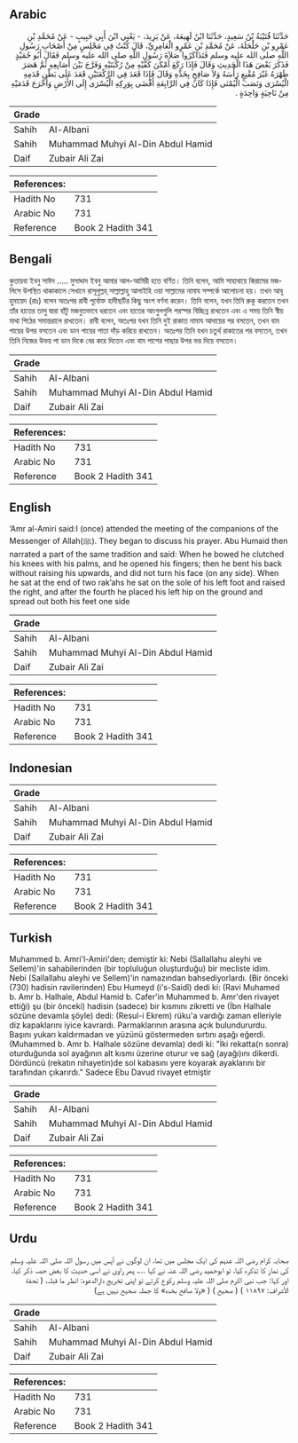 ## Arabic


<div dir="rtl" lang="ar" style={{fontSize:'larger',backgroundColor:'#f8f9fa',padding:20}}>
حَدَّثَنَا قُتَيْبَةُ بْنُ سَعِيدٍ، حَدَّثَنَا ابْنُ لَهِيعَةَ، عَنْ يَزِيدَ، - يَعْنِي ابْنَ أَبِي حَبِيبٍ - عَنْ مُحَمَّدِ بْنِ عَمْرِو بْنِ حَلْحَلَةَ، عَنْ مُحَمَّدِ بْنِ عَمْرٍو الْعَامِرِيِّ، قَالَ كُنْتُ فِي مَجْلِسٍ مِنْ أَصْحَابِ رَسُولِ اللَّهِ صلى الله عليه وسلم فَتَذَاكَرُوا صَلاَةَ رَسُولِ اللَّهِ صلى الله عليه وسلم فَقَالَ أَبُو حُمَيْدٍ فَذَكَرَ بَعْضَ هَذَا الْحَدِيثِ وَقَالَ فَإِذَا رَكَعَ أَمْكَنَ كَفَّيْهِ مِنْ رُكْبَتَيْهِ وَفَرَّجَ بَيْنَ أَصَابِعِهِ ثُمَّ هَصَرَ ظَهْرَهُ غَيْرَ مُقْنِعٍ رَأْسَهُ وَلاَ صَافِحٍ بِخَدِّهِ وَقَالَ فَإِذَا قَعَدَ فِي الرَّكْعَتَيْنِ قَعَدَ عَلَى بَطْنِ قَدَمِهِ الْيُسْرَى وَنَصَبَ الْيُمْنَى فَإِذَا كَانَ فِي الرَّابِعَةِ أَفْضَى بِوَرِكِهِ الْيُسْرَى إِلَى الأَرْضِ وَأَخْرَجَ قَدَمَيْهِ مِنْ نَاحِيَةٍ وَاحِدَةٍ ‏.‏
</div>
<div style={{backgroundColor:'#f8f9fa',padding:20, marginBottom: 10}}><table> <thead> <tr> <th>Grade</th> <th></th> </tr> </thead> <tbody> <tr><td>Sahih</td><td>Al-Albani</td></tr><tr><td>Sahih</td><td>Muhammad Muhyi Al-Din Abdul Hamid</td></tr><tr><td>Daif</td><td>Zubair Ali Zai</td></tr></tbody></table><table> <thead> <tr> <th>References:</th> <th></th> </tr> </thead> <tbody><tr><td>Hadith No</td><td>731</td></tr><tr><td>Arabic No</td><td>731</td></tr><tr><td>Reference</td><td>Book 2 Hadith 341</td></tr></tbody></table></div>

## Bengali


<div dir="ltr" lang="bn" style={{fontSize:'larger',backgroundColor:'#f8f9fa',padding:20}}>
কুতায়বা ইবনু সাঈদ ..... মুসাদ্দাদ ইবনু আমার আল-আমিরী হতে বর্ণিত। তিনি বলেন, আমি সাহাবায়ে কিরামের মজলিসে উপস্থিত থাকাকালে সেখানে রাসূলুল্লহ্ সাল্লাল্লাহু আলাইহি ওয়া সাল্লামের নামায সম্পর্কে আলোচনা হয়। তখন আবূ হুমায়েদ (রাঃ) বলেন অতঃপর রাবী পূর্বোক্ত হাদীছটির কিছু অংশ বর্ণনা করেন। তিনি বলেন, যখন তিনি রুকূ করতেন তখন তাঁর হাতের তালু দ্বারা হাঁটু মজবুতভাবে ধরতেন এবং হাতের আংগুলগুলি পরস্পর বিচ্ছিন্ন রাখতেন এবং এ সময় তিনি স্বীয় মাথা পিঠের সমান্তরালে রাখতেন। রাবী বলেন, অতঃপর যখন তিনি দুই রাকাত নামায আদায়ের পর বসতেন, তখন বাম পায়ের উপর বসতেন এবং ডান পায়ের পাতা দাঁড় করিয়ে রাখতেন। অতঃপর তিনি যখন চতুর্থ রাকাতের পর বসতেন, তখন তিনি নিজের উভয় পা ডান দিকে বের করে দিতেন এবং বাম পাশের পাছার উপর ভর দিয়ে বসতেন।
</div>
<div style={{backgroundColor:'#f8f9fa',padding:20, marginBottom: 10}}><table> <thead> <tr> <th>Grade</th> <th></th> </tr> </thead> <tbody> <tr><td>Sahih</td><td>Al-Albani</td></tr><tr><td>Sahih</td><td>Muhammad Muhyi Al-Din Abdul Hamid</td></tr><tr><td>Daif</td><td>Zubair Ali Zai</td></tr></tbody></table><table> <thead> <tr> <th>References:</th> <th></th> </tr> </thead> <tbody><tr><td>Hadith No</td><td>731</td></tr><tr><td>Arabic No</td><td>731</td></tr><tr><td>Reference</td><td>Book 2 Hadith 341</td></tr></tbody></table></div>

## English


<div dir="ltr" lang="en" style={{fontSize:'larger',backgroundColor:'#f8f9fa',padding:20}}>
‘Amr al-Amiri said:I (once) attended the meeting of the companions of the Messenger of Allah(ﷺ). They began to discuss his prayer. Abu Humaid then narrated a part of the same tradition and said: When he bowed he clutched his knees with his palms, and he opened his fingers; then he bent his back without raising his upwards, and did not turn his face (on any side). When he sat at the end of two rak’ahs he sat on the sole of his left foot and raised the right, and after the fourth he placed his left hip on the ground and spread out both his feet one side
</div>
<div style={{backgroundColor:'#f8f9fa',padding:20, marginBottom: 10}}><table> <thead> <tr> <th>Grade</th> <th></th> </tr> </thead> <tbody> <tr><td>Sahih</td><td>Al-Albani</td></tr><tr><td>Sahih</td><td>Muhammad Muhyi Al-Din Abdul Hamid</td></tr><tr><td>Daif</td><td>Zubair Ali Zai</td></tr></tbody></table><table> <thead> <tr> <th>References:</th> <th></th> </tr> </thead> <tbody><tr><td>Hadith No</td><td>731</td></tr><tr><td>Arabic No</td><td>731</td></tr><tr><td>Reference</td><td>Book 2 Hadith 341</td></tr></tbody></table></div>

## Indonesian


<div dir="ltr" lang="id" style={{fontSize:'larger',backgroundColor:'#f8f9fa',padding:20}}>

</div>
<div style={{backgroundColor:'#f8f9fa',padding:20, marginBottom: 10}}><table> <thead> <tr> <th>Grade</th> <th></th> </tr> </thead> <tbody> <tr><td>Sahih</td><td>Al-Albani</td></tr><tr><td>Sahih</td><td>Muhammad Muhyi Al-Din Abdul Hamid</td></tr><tr><td>Daif</td><td>Zubair Ali Zai</td></tr></tbody></table><table> <thead> <tr> <th>References:</th> <th></th> </tr> </thead> <tbody><tr><td>Hadith No</td><td>731</td></tr><tr><td>Arabic No</td><td>731</td></tr><tr><td>Reference</td><td>Book 2 Hadith 341</td></tr></tbody></table></div>

## Turkish


<div dir="ltr" lang="tr" style={{fontSize:'larger',backgroundColor:'#f8f9fa',padding:20}}>
Muhammed b. Amri'l-Amiri'den; demiştir ki: Nebi (Sallallahu aleyhi ve Sellem)'in sahabilerinden (bir topluluğun oluşturduğu) bir mecliste idim. Nebi (Sallallahu aleyhi ve Sellem)'in namazından bahsediyorlardı. (Bir önceki (730) hadisin ravilerinden) Ebu Humeyd (i's-Saidî) dedi ki: (Ravi Muhamed b. Amr b. Halhale, Abdul Hamid b. Cafer'in Muhammed b. Amr'den rivayet ettiği) şu (bir önceki) hadisin (sadece) bir kısmını zikretti ve (İbn Halhale sözüne devamla şöyle) dedi: (Resul-i Ekrem) rüku'a vardığı zaman elleriyle diz kapaklarını iyice kavrardı. Parmaklarının arasına açık bulundururdu. Başını yukarı kaldırmadan ve yüzünü göstermeden sırtını aşağı eğerdi. (Muhammed b. Amr b. Halhale sözüne devamla) dedi ki: "İki rekatta(n sonra) oturduğunda sol ayağının alt kısmı üzerine oturur ve sağ (ayağı)ını dikerdi. Dördüncü (rekatın nihayetin)de sol kabasını yere koyarak ayaklarını bir tarafından çıkarırdı." Sadece Ebu Davud rivayet etmiştir
</div>
<div style={{backgroundColor:'#f8f9fa',padding:20, marginBottom: 10}}><table> <thead> <tr> <th>Grade</th> <th></th> </tr> </thead> <tbody> <tr><td>Sahih</td><td>Al-Albani</td></tr><tr><td>Sahih</td><td>Muhammad Muhyi Al-Din Abdul Hamid</td></tr><tr><td>Daif</td><td>Zubair Ali Zai</td></tr></tbody></table><table> <thead> <tr> <th>References:</th> <th></th> </tr> </thead> <tbody><tr><td>Hadith No</td><td>731</td></tr><tr><td>Arabic No</td><td>731</td></tr><tr><td>Reference</td><td>Book 2 Hadith 341</td></tr></tbody></table></div>

## Urdu


<div dir="rtl" lang="ur" style={{fontSize:'larger',backgroundColor:'#f8f9fa',padding:20}}>
صحابہ کرام رضی اللہ عنہم کی ایک مجلس میں تھا، ان لوگوں نے آپس میں رسول اللہ صلی اللہ علیہ وسلم کی نماز کا تذکرہ کیا، تو ابوحمید رضی اللہ عنہ نے کہا …، پھر راوی نے اسی حدیث کا بعض حصہ ذکر کیا، اور کہا: جب نبی اکرم صلی اللہ علیہ وسلم رکوع کرتے تو اپنی تخریج دارالدعوہ: انظر ما قبلہ، ( تحفة الأشراف: ۱۱۸۹۷ ) ( صحیح ) ( «ولا صافح بخدہ» کا جملہ صحیح نہیں ہے)
</div>
<div style={{backgroundColor:'#f8f9fa',padding:20, marginBottom: 10}}><table> <thead> <tr> <th>Grade</th> <th></th> </tr> </thead> <tbody> <tr><td>Sahih</td><td>Al-Albani</td></tr><tr><td>Sahih</td><td>Muhammad Muhyi Al-Din Abdul Hamid</td></tr><tr><td>Daif</td><td>Zubair Ali Zai</td></tr></tbody></table><table> <thead> <tr> <th>References:</th> <th></th> </tr> </thead> <tbody><tr><td>Hadith No</td><td>731</td></tr><tr><td>Arabic No</td><td>731</td></tr><tr><td>Reference</td><td>Book 2 Hadith 341</td></tr></tbody></table></div>